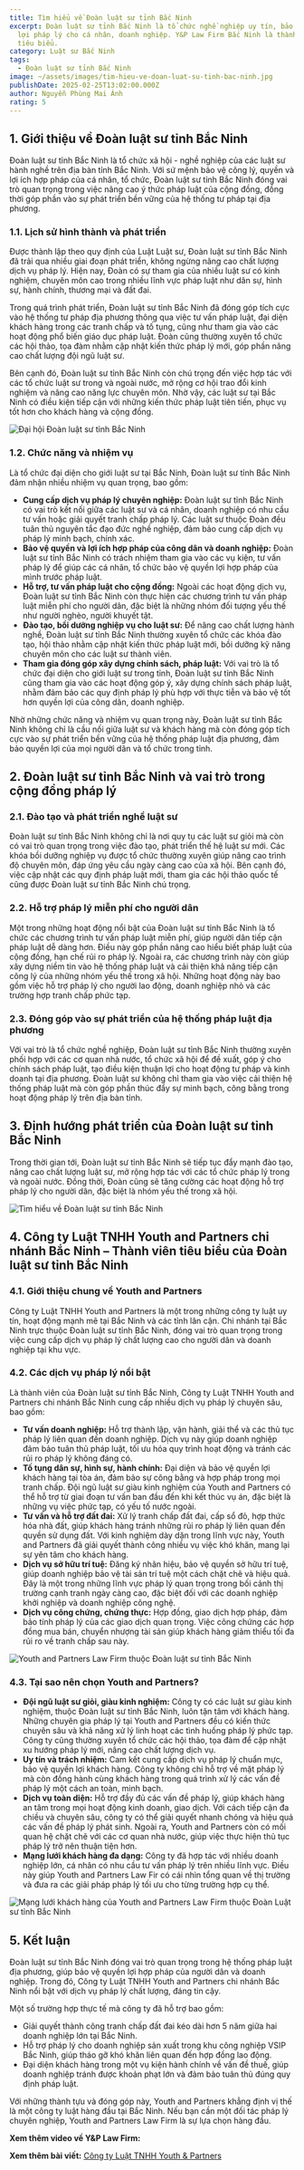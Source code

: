 ```yaml
---
title: Tìm hiểu về Đoàn luật sư tỉnh Bắc Ninh
excerpt: Đoàn luật sư tỉnh Bắc Ninh là tổ chức nghề nghiệp uy tín, bảo vệ quyền
  lợi pháp lý cho cá nhân, doanh nghiệp. Y&P Law Firm Bắc Ninh là thành viên
  tiêu biểu.
category: Luật sư Bắc Ninh
tags:
  - Đoàn luật sư tỉnh Bắc Ninh
image: ~/assets/images/tim-hieu-ve-doan-luat-su-tinh-bac-ninh.jpg
publishDate: 2025-02-25T13:02:00.000Z
author: Nguyễn Phùng Mai Ánh
rating: 5
---
```


## 1. Giới thiệu về Đoàn luật sư tỉnh Bắc Ninh

Đoàn luật sư tỉnh Bắc Ninh là tổ chức xã hội - nghề nghiệp của các luật sư hành nghề trên địa bàn tỉnh Bắc Ninh. Với sứ mệnh bảo vệ công lý, quyền và lợi ích hợp pháp của cá nhân, tổ chức, Đoàn luật sư tỉnh Bắc Ninh đóng vai trò quan trọng trong việc nâng cao ý thức pháp luật của cộng đồng, đồng thời góp phần vào sự phát triển bền vững của hệ thống tư pháp tại địa phương.

### 1.1. Lịch sử hình thành và phát triển

Được thành lập theo quy định của Luật Luật sư, Đoàn luật sư tỉnh Bắc Ninh đã trải qua nhiều giai đoạn phát triển, không ngừng nâng cao chất lượng dịch vụ pháp lý. Hiện nay, Đoàn có sự tham gia của nhiều luật sư có kinh nghiệm, chuyên môn cao trong nhiều lĩnh vực pháp luật như dân sự, hình sự, hành chính, thương mại và đất đai.

Trong quá trình phát triển, Đoàn luật sư tỉnh Bắc Ninh đã đóng góp tích cực vào hệ thống tư pháp địa phương thông qua việc tư vấn pháp luật, đại diện khách hàng trong các tranh chấp và tố tụng, cũng như tham gia vào các hoạt động phổ biến giáo dục pháp luật. Đoàn cũng thường xuyên tổ chức các hội thảo, tọa đàm nhằm cập nhật kiến thức pháp lý mới, góp phần nâng cao chất lượng đội ngũ luật sư.

Bên cạnh đó, Đoàn luật sư tỉnh Bắc Ninh còn chú trọng đến việc hợp tác với các tổ chức luật sư trong và ngoài nước, mở rộng cơ hội trao đổi kinh nghiệm và nâng cao năng lực chuyên môn. Nhờ vậy, các luật sư tại Bắc Ninh có điều kiện tiếp cận với những kiến thức pháp luật tiên tiến, phục vụ tốt hơn cho khách hàng và cộng đồng.

![Đại hội Đoàn luật sư tỉnh Bắc Ninh](~/assets/images/dai-hoi-doan-luat-su-tinh-bac-ninh.webp "Đại hội Đoàn luật sư tỉnh Bắc Ninh")

### 1.2. Chức năng và nhiệm vụ

Là tổ chức đại diện cho giới luật sư tại Bắc Ninh, Đoàn luật sư tỉnh Bắc Ninh đảm nhận nhiều nhiệm vụ quan trọng, bao gồm:

* **Cung cấp dịch vụ pháp lý chuyên nghiệp:** Đoàn luật sư tỉnh Bắc Ninh có vai trò kết nối giữa các luật sư và cá nhân, doanh nghiệp có nhu cầu tư vấn hoặc giải quyết tranh chấp pháp lý. Các luật sư thuộc Đoàn đều tuân thủ nguyên tắc đạo đức nghề nghiệp, đảm bảo cung cấp dịch vụ pháp lý minh bạch, chính xác.
* **Bảo vệ quyền và lợi ích hợp pháp của công dân và doanh nghiệp:** Đoàn luật sư tỉnh Bắc Ninh có trách nhiệm tham gia vào các vụ kiện, tư vấn pháp lý để giúp các cá nhân, tổ chức bảo vệ quyền lợi hợp pháp của mình trước pháp luật.
* **Hỗ trợ, tư vấn pháp luật cho cộng đồng:** Ngoài các hoạt động dịch vụ, Đoàn luật sư tỉnh Bắc Ninh còn thực hiện các chương trình tư vấn pháp luật miễn phí cho người dân, đặc biệt là những nhóm đối tượng yếu thế như người nghèo, người khuyết tật.
* **Đào tạo, bồi dưỡng nghiệp vụ cho luật sư:** Để nâng cao chất lượng hành nghề, Đoàn luật sư tỉnh Bắc Ninh thường xuyên tổ chức các khóa đào tạo, hội thảo nhằm cập nhật kiến thức pháp luật mới, bồi dưỡng kỹ năng chuyên môn cho các luật sư thành viên.
* **Tham gia đóng góp xây dựng chính sách, pháp luật:** Với vai trò là tổ chức đại diện cho giới luật sư trong tỉnh, Đoàn luật sư tỉnh Bắc Ninh cũng tham gia vào các hoạt động góp ý, xây dựng chính sách pháp luật, nhằm đảm bảo các quy định pháp lý phù hợp với thực tiễn và bảo vệ tốt hơn quyền lợi của công dân, doanh nghiệp.

Nhờ những chức năng và nhiệm vụ quan trọng này, Đoàn luật sư tỉnh Bắc Ninh không chỉ là cầu nối giữa luật sư và khách hàng mà còn đóng góp tích cực vào sự phát triển bền vững của hệ thống pháp luật địa phương, đảm bảo quyền lợi của mọi người dân và tổ chức trong tỉnh.

## 2. Đoàn luật sư tỉnh Bắc Ninh và vai trò trong cộng đồng pháp lý

### 2.1. Đào tạo và phát triển nghề luật sư

Đoàn luật sư tỉnh Bắc Ninh không chỉ là nơi quy tụ các luật sư giỏi mà còn có vai trò quan trọng trong việc đào tạo, phát triển thế hệ luật sư mới. Các khóa bồi dưỡng nghiệp vụ được tổ chức thường xuyên giúp nâng cao trình độ chuyên môn, đáp ứng yêu cầu ngày càng cao của xã hội. Bên cạnh đó, việc cập nhật các quy định pháp luật mới, tham gia các hội thảo quốc tế cũng được Đoàn luật sư tỉnh Bắc Ninh chú trọng.

### 2.2. Hỗ trợ pháp lý miễn phí cho người dân

Một trong những hoạt động nổi bật của Đoàn luật sư tỉnh Bắc Ninh là tổ chức các chương trình tư vấn pháp luật miễn phí, giúp người dân tiếp cận pháp luật dễ dàng hơn. Điều này góp phần nâng cao hiểu biết pháp luật của cộng đồng, hạn chế rủi ro pháp lý. Ngoài ra, các chương trình này còn giúp xây dựng niềm tin vào hệ thống pháp luật và cải thiện khả năng tiếp cận công lý của những nhóm yếu thế trong xã hội. Những hoạt động này bao gồm việc hỗ trợ pháp lý cho người lao động, doanh nghiệp nhỏ và các trường hợp tranh chấp phức tạp.

### 2.3. Đóng góp vào sự phát triển của hệ thống pháp luật địa phương

Với vai trò là tổ chức nghề nghiệp, Đoàn luật sư tỉnh Bắc Ninh thường xuyên phối hợp với các cơ quan nhà nước, tổ chức xã hội để đề xuất, góp ý cho chính sách pháp luật, tạo điều kiện thuận lợi cho hoạt động tư pháp và kinh doanh tại địa phương. Đoàn luật sư không chỉ tham gia vào việc cải thiện hệ thống pháp luật mà còn góp phần thúc đẩy sự minh bạch, công bằng trong hoạt động pháp lý trên địa bàn tỉnh.

## 3. Định hướng phát triển của Đoàn luật sư tỉnh Bắc Ninh

Trong thời gian tới, Đoàn luật sư tỉnh Bắc Ninh sẽ tiếp tục đẩy mạnh đào tạo, nâng cao chất lượng luật sư, mở rộng hợp tác với các tổ chức pháp lý trong và ngoài nước. Đồng thời, Đoàn cũng sẽ tăng cường các hoạt động hỗ trợ pháp lý cho người dân, đặc biệt là nhóm yếu thế trong xã hội.

![Tìm hiểu về Đoàn luật sư tỉnh Bắc Ninh](~/assets/images/tim-hieu-ve-doan-luat-su-tinh-bac-ninh.jpg "Tìm hiểu về Đoàn luật sư tỉnh Bắc Ninh")

## 4. Công ty Luật TNHH Youth and Partners chi nhánh Bắc Ninh – Thành viên tiêu biểu của Đoàn luật sư tỉnh Bắc Ninh

### 4.1. Giới thiệu chung về Youth and Partners

Công ty Luật TNHH Youth and Partners là một trong những công ty luật uy tín, hoạt động mạnh mẽ tại Bắc Ninh và các tỉnh lân cận. Chi nhánh tại Bắc Ninh trực thuộc Đoàn luật sư tỉnh Bắc Ninh, đóng vai trò quan trọng trong việc cung cấp dịch vụ pháp lý chất lượng cao cho người dân và doanh nghiệp tại khu vực.

### 4.2. Các dịch vụ pháp lý nổi bật

Là thành viên của Đoàn luật sư tỉnh Bắc Ninh, Công ty Luật TNHH Youth and Partners chi nhánh Bắc Ninh cung cấp nhiều dịch vụ pháp lý chuyên sâu, bao gồm:

* **Tư vấn doanh nghiệp:** Hỗ trợ thành lập, vận hành, giải thể và các thủ tục pháp lý liên quan đến doanh nghiệp. Dịch vụ này giúp doanh nghiệp đảm bảo tuân thủ pháp luật, tối ưu hóa quy trình hoạt động và tránh các rủi ro pháp lý không đáng có.
* **Tố tụng dân sự, hình sự, hành chính:** Đại diện và bảo vệ quyền lợi khách hàng tại tòa án, đảm bảo sự công bằng và hợp pháp trong mọi tranh chấp. Đội ngũ luật sư giàu kinh nghiệm của Youth and Partners có thể hỗ trợ từ giai đoạn tư vấn ban đầu đến khi kết thúc vụ án, đặc biệt là những vụ việc phức tạp, có yếu tố nước ngoài.
* **Tư vấn và hỗ trợ đất đai:** Xử lý tranh chấp đất đai, cấp sổ đỏ, hợp thức hóa nhà đất, giúp khách hàng tránh những rủi ro pháp lý liên quan đến quyền sử dụng đất. Với kinh nghiệm dày dặn trong lĩnh vực này, Youth and Partners đã giải quyết thành công nhiều vụ việc khó khăn, mang lại sự yên tâm cho khách hàng.
* **Dịch vụ sở hữu trí tuệ:** Đăng ký nhãn hiệu, bảo vệ quyền sở hữu trí tuệ, giúp doanh nghiệp bảo vệ tài sản trí tuệ một cách chặt chẽ và hiệu quả. Đây là một trong những lĩnh vực pháp lý quan trọng trong bối cảnh thị trường cạnh tranh ngày càng cao, đặc biệt đối với các doanh nghiệp khởi nghiệp và doanh nghiệp công nghệ.
* **Dịch vụ công chứng, chứng thực:** Hợp đồng, giao dịch hợp pháp, đảm bảo tính pháp lý của các giao dịch quan trọng. Việc công chứng các hợp đồng mua bán, chuyển nhượng tài sản giúp khách hàng giảm thiểu tối đa rủi ro về tranh chấp sau này.

![Youth and Partners Law Firm thuộc Đoàn luật sư tỉnh Bắc Ninh](~/assets/images/youth-and-partners-law-firm-thuoc-doan-luat-su-tinh-bac-ninh.webp "Youth and Partners Law Firm thuộc Đoàn luật sư tỉnh Bắc Ninh")

### 4.3. Tại sao nên chọn Youth and Partners?

* **Đội ngũ luật sư giỏi, giàu kinh nghiệm:** Công ty có các luật sư giàu kinh nghiệm, thuộc Đoàn luật sư tỉnh Bắc Ninh, luôn tận tâm với khách hàng. Những chuyên gia pháp lý tại Youth and Partners đều có kiến thức chuyên sâu và khả năng xử lý linh hoạt các tình huống pháp lý phức tạp. Công ty cũng thường xuyên tổ chức các hội thảo, tọa đàm để cập nhật xu hướng pháp lý mới, nâng cao chất lượng dịch vụ.
* **Uy tín và trách nhiệm:** Cam kết cung cấp dịch vụ pháp lý chuẩn mực, bảo vệ quyền lợi khách hàng. Công ty không chỉ hỗ trợ về mặt pháp lý mà còn đồng hành cùng khách hàng trong quá trình xử lý các vấn đề pháp lý một cách an toàn, minh bạch.
* **Dịch vụ toàn diện:** Hỗ trợ đầy đủ các vấn đề pháp lý, giúp khách hàng an tâm trong mọi hoạt động kinh doanh, giao dịch. Với cách tiếp cận đa chiều và chuyên sâu, công ty có thể giải quyết nhanh chóng và hiệu quả các vấn đề pháp lý phát sinh. Ngoài ra, Youth and Partners còn có mối quan hệ chặt chẽ với các cơ quan nhà nước, giúp việc thực hiện thủ tục pháp lý trở nên thuận tiện hơn.
* **Mạng lưới khách hàng đa dạng:** Công ty đã hợp tác với nhiều doanh nghiệp lớn, cá nhân có nhu cầu tư vấn pháp lý trên nhiều lĩnh vực. Điều này giúp Youth and Partners Law Fir có cái nhìn tổng quan về thị trường và đưa ra các giải pháp pháp lý tối ưu cho từng trường hợp cụ thể.

![Mạng lưới khách hàng của Youth and Partners Law Firm thuộc Đoàn Luật sư tỉnh Bắc Ninh](~/assets/images/mang-luoi-khach-hang-cua-youth-and-partners-law-firm-thuoc-doan-luat-su-tinh-bac-ninh.png "Mạng lưới khách hàng của Youth and Partners Law Firm thuộc Đoàn Luật sư tỉnh Bắc Ninh")

## 5. Kết luận

Đoàn luật sư tỉnh Bắc Ninh đóng vai trò quan trọng trong hệ thống pháp luật địa phương, giúp bảo vệ quyền lợi hợp pháp của người dân và doanh nghiệp. Trong đó, Công ty Luật TNHH Youth and Partners chi nhánh Bắc Ninh nổi bật với dịch vụ pháp lý chất lượng, đáng tin cậy.

Một số trường hợp thực tế mà công ty đã hỗ trợ bao gồm:

* Giải quyết thành công tranh chấp đất đai kéo dài hơn 5 năm giữa hai doanh nghiệp lớn tại Bắc Ninh.
* Hỗ trợ pháp lý cho doanh nghiệp sản xuất trong khu công nghiệp VSIP Bắc Ninh, giúp tháo gỡ khó khăn liên quan đến hợp đồng lao động.
* Đại diện khách hàng trong một vụ kiện hành chính về vấn đề thuế, giúp doanh nghiệp tránh được khoản phạt lớn và đảm bảo tuân thủ đúng quy định pháp luật.

Với những thành tựu và đóng góp này, Youth and Partners khẳng định vị thế là một công ty luật hàng đầu tại Bắc Ninh. Nếu bạn cần một đối tác pháp lý chuyên nghiệp, Youth and Partners Law Firm là sự lựa chọn hàng đầu.

**Xem thêm video về Y&P Law Firm:** 

<YouTube id="_E1SH0gNmjg" />

**Xem thêm bài viết:** [Công ty Luật TNHH Youth & Partners](https://yplawfirm.vn/gioi-thieu.html)
